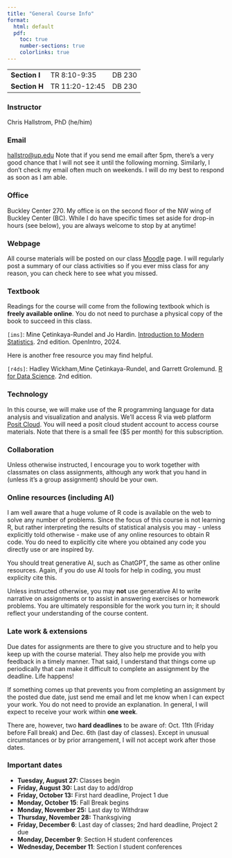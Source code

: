 ```yaml
---
title: "General Course Info"
format:
  html: default
  pdf:
    toc: true
    number-sections: true
    colorlinks: true
---
```


|               |                |        |
|---------------|----------------|--------|
| **Section I** | TR 8:10-9:35   | DB 230 |
| **Section H** | TR 11:20-12:45 | DB 230 |

### Instructor

Chris Hallstrom, PhD (he/him)

### Email

[hallstro\@up.edu](//mailto:hallstro@up.edu) Note that if you send me email after 5pm, there's a very good chance that I will not see it until the following morning. Similarly, I don't check my email often much on weekends. I will do my best to respond as soon as I am able.

### Office

Buckley Center 270. My office is on the second floor of the NW wing of Buckley Center (BC). While I do have specific times set aside for drop-in hours (see below), you are always welcome to stop by at anytime!

### Webpage

All course materials will be posted on our class [Moodle](https://learning.up.edu) page. I will regularly post a summary of our class activities so if you ever miss class for any reason, you can check here to see what you missed.

### Textbook

Readings for the course will come from the following textbook which is **freely available online**. You do not need to purchase a physical copy of the book to succeed in this class.

`[ims]`: Mine Çetinkaya-Rundel and Jo Hardin. [Introduction to Modern Statistics](https://openintro-ims2.netlify.app/). 2nd edition. OpenIntro, 2024.

Here is another free resource you may find helpful.

`[r4ds]`: Hadley Wickham,Mine Çetinkaya-Rundel, and Garrett Grolemund. [R for Data Science](https://r4ds.hadley.nz/). 2nd edition.

### Technology

In this course, we will make use of the R programming language for data analysis and visualization and analysis. We'll access R via web platform [Posit Cloud](https://posit.cloud). You will need a posit cloud student account to access course materials. Note that there is a small fee (\$5 per month) for this subscription.

### Collaboration

Unless otherwise instructed, I encourage you to work together with classmates on class assignments, although any work that you hand in (unless it's a group assignment) should be your own.

### Online resources (including AI)

I am well aware that a huge volume of R code is available on the web to solve any number of problems. Since the focus of this course is not learning R, but rather interpreting the results of statistical analysis you may - unless explicitly told otherwise - make use of any online resources to obtain R code. You do need to explicitly cite where you obtained any code you directly use or are inspired by.

You should treat generative AI, such as ChatGPT, the same as other online resources. Again, if you do use AI tools for help in coding, you must explicity cite this.

Unless instructed otherwise, you may **not** use generative AI to write narrative on assignments or to assist in answering exercises or homework problems. You are ultimately responsible for the work you turn in; it should reflect your understanding of the course content.

### Late work & extensions {#sec-late-work-extensions}

Due dates for assignments are there to give you structure and to help you keep up with the course material. They also help me provide you with feedback in a timely manner. That said, I understand that things come up periodically that can make it difficult to complete an assignment by the deadline. Life happens!

If something comes up that prevents you from completing an assignment by the posted due date, just send me email and let me know when I can expect your work. You do not need to provide an explanation. In general, I will expect to receive your work within **one week**.

There are, however, two **hard deadlines** to be aware of: Oct. 11th (Friday before Fall break) and Dec. 6th (last day of classes). Except in unusual circumstances or by prior arrangement, I will not accept work after those dates.

### Important dates {#sec-important-dates}

-   **Tuesday, August 27:** Classes begin
-   **Friday, August 30:** Last day to add/drop
-   **Friday, October 13:** First hard deadline, Project 1 due
-   **Monday, October 15**: Fall Break begins
-   **Monday, November 25:** Last day to Withdraw
-   **Thursday, November 28:** Thanksgiving
-   **Friday, December 6**: Last day of classes; 2nd hard deadline, Project 2 due
-   **Monday, December 9**: Section H student conferences
-   **Wednesday, December 11**: Section I student conferences
